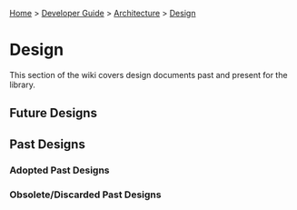[[Home]] > [[Developer Guide]] > [[DeveloperGuide/Architecture|Architecture]] > [[DeveloperGuide/Architecture/Design|Design]]

= Design =

This section of the wiki covers design documents past and present for the library.

== Future Designs ==

== Past Designs ==

=== Adopted Past Designs ===

=== Obsolete/Discarded Past Designs ===